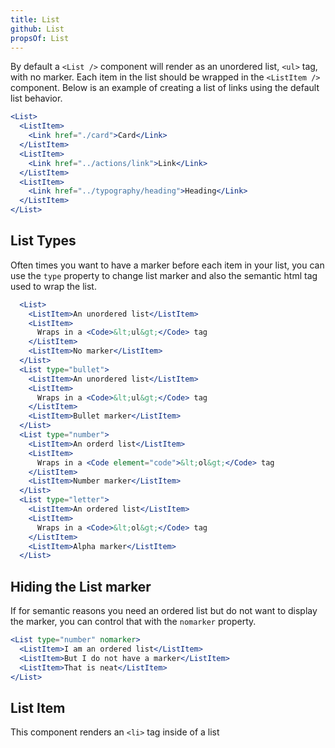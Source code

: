 ```yaml
---
title: List
github: List
propsOf: List
---
```



By default a `<List />` component will render as an unordered list, `<ul>` tag, with no marker. Each item in the list should be wrapped in the `<ListItem />` component. Below is an example of creating a list of links using the default list behavior.

```jsx
<List>
  <ListItem>
    <Link href="./card">Card</Link>
  </ListItem>
  <ListItem>
    <Link href="../actions/link">Link</Link>
  </ListItem>
  <ListItem>
    <Link href="../typography/heading">Heading</Link>
  </ListItem>
</List>
```

## List Types

Often times you want to have a marker before each item in your list, you can use the `type` property to change list marker and also the semantic html tag used to wrap the list.

```jsx
  <List>
    <ListItem>An unordered list</ListItem>
    <ListItem>
      Wraps in a <Code>&lt;ul&gt;</Code> tag
    </ListItem>
    <ListItem>No marker</ListItem>
  </List>
  <List type="bullet">
    <ListItem>An unordered list</ListItem>
    <ListItem>
      Wraps in a <Code>&lt;ul&gt;</Code> tag
    </ListItem>
    <ListItem>Bullet marker</ListItem>
  </List>
  <List type="number">
    <ListItem>An orderd list</ListItem>
    <ListItem>
      Wraps in a <Code element="code">&lt;ol&gt;</Code> tag
    </ListItem>
    <ListItem>Number marker</ListItem>
  </List>
  <List type="letter">
    <ListItem>An ordered list</ListItem>
    <ListItem>
      Wraps in a <Code>&lt;ol&gt;</Code> tag
    </ListItem>
    <ListItem>Alpha marker</ListItem>
  </List>
```

## Hiding the List marker

If for semantic reasons you need an ordered list but do not want to display the marker, you can control that with the `nomarker` property.

```jsx
<List type="number" nomarker>
  <ListItem>I am an ordered list</ListItem>
  <ListItem>But I do not have a marker</ListItem>
  <ListItem>That is neat</ListItem>
</List>
```

## List Item

<Props of="ListItem" github="List/ListItem" />

This component renders an `<li>` tag inside of a list
